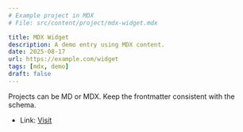 ```yaml
---
# Example project in MDX
# File: src/content/project/mdx-widget.mdx

title: MDX Widget
description: A demo entry using MDX content.
date: 2025-08-17
url: https://example.com/widget
tags: [mdx, demo]
draft: false
---
```


Projects can be MD or MDX. Keep the frontmatter consistent with the schema.

- Link: <a href="https://example.com/widget">Visit</a>
